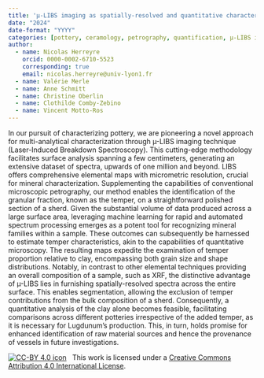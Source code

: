 ```yaml
---
title: 'µ-LIBS imaging as spatially-resolved and quantitative characterization method for pottery'
date: "2024"
date-format: "YYYY"
categories: [pottery, ceramology, petrography, quantification, µ-LIBS imaging]
author: 
  - name: Nicolas Herreyre
    orcid: 0000-0002-6710-5523
    corresponding: true
    email: nicolas.herreyre@univ-lyon1.fr
  - name: Valérie Merle
  - name: Anne Schmitt
  - name: Christine Oberlin
  - name: Clothilde Comby-Zebino
  - name: Vincent Motto-Ros
---
```


In our pursuit of characterizing pottery, we are pioneering a novel approach for multi-analytical characterization through µ-LIBS imaging technique (Laser-Induced Breakdown Spectroscopy). This cutting-edge methodology facilitates surface analysis spanning a few centimeters, generating an extensive dataset of spectra, upwards of one million and beyond. LIBS offers comprehensive elemental maps with micrometric resolution, crucial for mineral characterization. 
Supplementing the capabilities of conventional microscopic petrography, our method enables the identification of the granular fraction, known as the temper, on a straightforward polished section of a sherd. Given the substantial volume of data produced across a large surface area, leveraging machine learning for rapid and automated spectrum processing emerges as a potent tool for recognizing mineral families within a sample. 
These outcomes can subsequently be harnessed to estimate temper characteristics, akin to the capabilities of quantitative microscopy. The resulting maps expedite the examination of temper proportion relative to clay, encompassing both grain size and shape distributions. 
Notably, in contrast to other elemental techniques providing an overall composition of a sample, such as XRF, the distinctive advantage of µ-LIBS lies in furnishing spatially-resolved spectra across the entire surface. This enables segmentation, allowing the exclusion of temper contributions from the bulk composition of a sherd. Consequently, a quantitative analysis of the clay alone becomes feasible, facilitating comparisons across different potteries irrespective of the added temper, as it is necessary for Lugdunum's production. This, in turn, holds promise for enhanced identification of raw material sources and hence the provenance of vessels in future investigations.

[![CC-BY 4.0 icon](https://i.creativecommons.org/l/by/4.0/88x31.png)](http://creativecommons.org/licenses/by/4.0/)&nbsp;&nbsp; This work is licensed under a [Creative Commons Attribution 4.0 International License](https://creativecommons.org/licenses/by/4.0/). 

